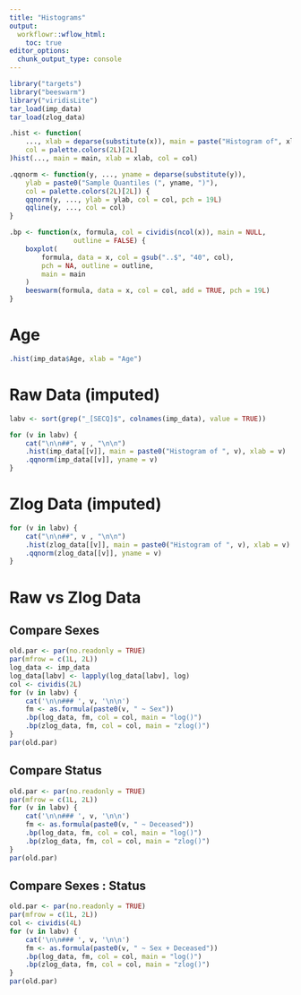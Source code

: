 ```yaml
---
title: "Histograms"
output:
  workflowr::wflow_html:
    toc: true
editor_options:
  chunk_output_type: console
---
```


```r
library("targets")
library("beeswarm")
library("viridisLite")
tar_load(imp_data)
tar_load(zlog_data)

.hist <- function(
    ..., xlab = deparse(substitute(x)), main = paste("Histogram of", xlab),
    col = palette.colors(2L)[2L]
)hist(..., main = main, xlab = xlab, col = col)

.qqnorm <- function(y, ..., yname = deparse(substitute(y)),
    ylab = paste0("Sample Quantiles (", yname, ")"),
    col = palette.colors(2L)[2L]) {
    qqnorm(y, ..., ylab = ylab, col = col, pch = 19L)
    qqline(y, ..., col = col)
}

.bp <- function(x, formula, col = cividis(ncol(x)), main = NULL,
                outline = FALSE) {
    boxplot(
        formula, data = x, col = gsub("..$", "40", col),
        pch = NA, outline = outline,
        main = main
    )
    beeswarm(formula, data = x, col = col, add = TRUE, pch = 19L)
}
```

# Age

```r
.hist(imp_data$Age, xlab = "Age")
```

# Raw Data (imputed)

```r
labv <- sort(grep("_[SECQ]$", colnames(imp_data), value = TRUE))

for (v in labv) {
    cat("\n\n##", v , "\n\n")
    .hist(imp_data[[v]], main = paste0("Histogram of ", v), xlab = v)
    .qqnorm(imp_data[[v]], yname = v)
}
```

# Zlog Data (imputed)

```r
for (v in labv) {
    cat("\n\n##", v , "\n\n")
    .hist(zlog_data[[v]], main = paste0("Histogram of ", v), xlab = v)
    .qqnorm(zlog_data[[v]], yname = v)
}
```

# Raw vs Zlog Data

## Compare Sexes

```r
old.par <- par(no.readonly = TRUE)
par(mfrow = c(1L, 2L))
log_data <- imp_data
log_data[labv] <- lapply(log_data[labv], log)
col <- cividis(2L)
for (v in labv) {
    cat('\n\n### ', v, '\n\n')
    fm <- as.formula(paste0(v, " ~ Sex"))
    .bp(log_data, fm, col = col, main = "log()")
    .bp(zlog_data, fm, col = col, main = "zlog()")
}
par(old.par)
```

## Compare Status

```r
old.par <- par(no.readonly = TRUE)
par(mfrow = c(1L, 2L))
for (v in labv) {
    cat('\n\n### ', v, '\n\n')
    fm <- as.formula(paste0(v, " ~ Deceased"))
    .bp(log_data, fm, col = col, main = "log()")
    .bp(zlog_data, fm, col = col, main = "zlog()")
}
par(old.par)
```

## Compare Sexes : Status

```r
old.par <- par(no.readonly = TRUE)
par(mfrow = c(1L, 2L))
col <- cividis(4L)
for (v in labv) {
    cat('\n\n### ', v, '\n\n')
    fm <- as.formula(paste0(v, " ~ Sex + Deceased"))
    .bp(log_data, fm, col = col, main = "log()")
    .bp(zlog_data, fm, col = col, main = "zlog()")
}
par(old.par)
```
